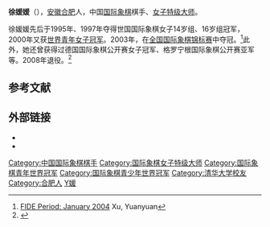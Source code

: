 {{Infobox chess player
|image=
|name = 徐媛媛
|caption =
|birthname =
|country = {{PRC}}
|birth_date = {{Birth date and age|1981|3|8}}<ref>[http://chess.vrsac.com/search/player_e.asp?FC=8601089 Rating data for player Xu, Yuanyuan, (CHN)] {{webarchive|url=https://web.archive.org/web/20070807224108/http://chess.vrsac.com/search/player_e.asp?FC=8601089 |date=2007-08-07 }}</ref>
|birth_place = {{CHN}}[[安徽省|安徽省]][[合肥市|合肥市]]
|death_date =
|death_place =
|title = [[女子特级大师|女子特级大师]]
|worldchampion =
|womensworldchampion =
|rating = 2322（2009年4月）
|peakrating = 2437（2001年1月）
}}
'''徐媛媛'''（{{bd|1981年|3月8日}}），[[安徽|安徽]][[合肥|合肥]]人，中国[[国际象棋|国际象棋]]棋手、[[女子特级大师|女子特级大师]]。

徐媛媛先后于1995年、1997年夺得世国国际象棋女子14岁组、16岁组冠军，2000年又获[[世界青年国际象棋锦标赛|世界青年女子冠军]]。2003年，在[[全国国际象棋锦标赛|全国国际象棋锦标赛]]中夺冠。<ref>[http://www.fide.com/ratings/tourarc.phtml?field1=8601089&codt=10 FIDE Period: January 2004] {{webarchive|url=https://web.archive.org/web/20050102003640/http://www.fide.com/ratings/tourarc.phtml?field1=8601089&codt=10 |date=2005-01-02 }} Xu, Yuanyuan</ref>此外，她还曾获得过德国国际象棋公开赛女子冠军、格罗宁根国际象棋公开赛亚军等。2008年退役。<ref>{{cite web|url=http://chessjoy.com/index.php?option=com_content&view=category&layout=blog&id=43&Itemid=72|title=师资介绍|work=徐媛媛国际象棋俱乐部|access-date=2016-11-19|archive-url=https://web.archive.org/web/20161020123204/http://chessjoy.com/index.php?option=com_content&view=category&layout=blog&id=43&Itemid=72|archive-date=2016-10-20|dead-url=yes}}</ref>

== 参考文献 ==
{{reflist}}

== 外部链接 ==
*{{Sinablog|chessjoy}}
*{{Chessgames player|id=51568}}

{{start box}}
{{succession box 
|before= [[王频_(棋手)|王频]]
|title=  [[全国国际象棋锦标赛|中国国际象棋女子冠军]] 
|years=  2003年
|after=  [[秦侃滢|秦侃滢]]
}}

{{DEFAULTSORT:Xu徐}}
[[Category:中国国际象棋棋手|Category:中国国际象棋棋手]]
[[Category:国际象棋女子特级大师|Category:国际象棋女子特级大师]]
[[Category:国际象棋青年世界冠军|Category:国际象棋青年世界冠军]]
[[Category:国际象棋青少年世界冠军|Category:国际象棋青少年世界冠军]]
[[Category:清华大学校友|Category:清华大学校友]]
[[Category:合肥人|Category:合肥人]]
[[Category:徐姓|Y媛]]